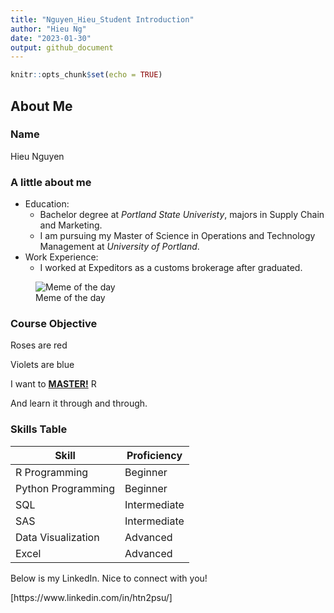 ```yaml
---
title: "Nguyen_Hieu_Student Introduction"
author: "Hieu Ng"
date: "2023-01-30"
output: github_document
---
```


```r
knitr::opts_chunk$set(echo = TRUE)
```

## About Me 
### Name 
Hieu Nguyen 

### A little about me
- Education: 
  + Bachelor degree at *Portland State Univeristy*, majors in Supply Chain and Marketing. 
  + I am pursuing my Master of Science in Operations and Technology Management at *University of Portland*. 
  
- Work Experience: 
  + I worked at Expeditors as a customs brokerage after graduated. 
  

![Meme of the day](image/meme.jpg)

### **Course Objective** 
Roses are red

Violets are blue

I want to <span style="text-decoration:underline">**MASTER!**</span> R

And learn it through and through.

### Skills Table

| Skill                    | Proficiency |
|--------------------------|-------------|
| R Programming            | Beginner    |
| Python Programming       | Beginner    |
| SQL                      | Intermediate|
| SAS                      | Intermediate|
| Data Visualization       | Advanced    |
| Excel                    | Advanced    |

Below is my LinkedIn. Nice to connect with you!

[https://www.linkedin.com/in/htn2psu/]
